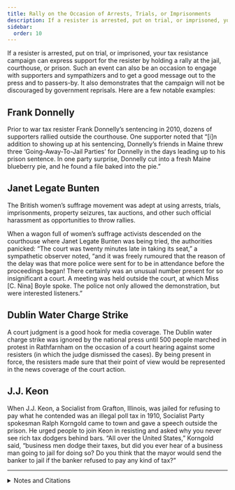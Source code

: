 ```yaml
---
title: Rally on the Occasion of Arrests, Trials, or Imprisonments
description: If a resister is arrested, put on trial, or imprisoned, your tax resistance campaign can express support for the resister by conducting a rally.
sidebar:
  order: 10
---
```


If a resister is arrested, put on trial, or imprisoned, your tax resistance campaign can express support for the resister by holding a rally at the jail, courthouse, or prison.
Such an event can also be an occasion to engage with supporters and sympathizers and to get a good message out to the press and to passers-by.
It also demonstrates that the campaign will not be discouraged by government reprisals.
Here are a few notable examples:

## <Badge text="Example" size="medium" /> Frank Donnelly

Prior to war tax resister Frank Donnelly’s sentencing in 2010, dozens of supporters rallied outside the courthouse.
One supporter noted that “[i]n addition to showing up at his sentencing, Donnelly’s friends in Maine threw three ‘Going-Away-To-Jail Parties’ for Donnelly in the days leading up to his prison sentence.
In one party surprise, Donnelly cut into a fresh Maine blueberry pie, and he found a file baked into the pie.”

## <Badge text="Example" size="medium" /> Janet Legate Bunten

The British women’s suffrage movement was adept at using arrests, trials, imprisonments, property seizures, tax auctions, and other such official harassment as opportunities to throw rallies.

When a wagon full of women’s suffrage activists descended on the courthouse where Janet Legate Bunten was being tried, the authorities panicked:
“The court was twenty minutes late in taking its seat,” a sympathetic observer noted, “and it was freely rumoured that the reason of the delay was that more police were sent for to be in attendance before the proceedings began!
There certainly was an unusual number present for so insignificant a court.
A meeting was held outside the court, at which Miss [C. Nina] Boyle spoke.
The police not only allowed the demonstration, but were interested listeners.”

## <Badge text="Example" size="medium" /> Dublin Water Charge Strike

A court judgment is a good hook for media coverage.
The Dublin water charge strike was ignored by the national press until 500 people marched in protest in Rathfarnham on the occasion of a court hearing against some resisters (in which the judge dismissed the cases).
By being present in force, the resisters made sure that their point of view would be represented in the news coverage of the court action.

## <Badge text="Example" size="medium" /> J.J. Keon

When J.J. Keon, a Socialist from Grafton, Illinois, was jailed for refusing to pay what he contended was an illegal poll tax in 1910, Socialist Party spokesman Ralph Korngold came to town and gave a speech outside the prison.
He urged people to join Keon in resisting and asked why you never see rich tax dodgers behind bars.
“All over the United States,” Korngold said, “business men dodge their taxes, but did you ever hear of a business man going to jail for doing so?
Do you think that the mayor would send the banker to jail if the banker refused to pay any kind of tax?”

<Aside type="wikipedia" title="Wikipedia">
  <WikipediaBadge title="Women’s suffrage in the United Kingdom" url="https://en.wikipedia.org/wiki/Women%27s_suffrage_in_the_United_Kingdom" />
  <WikipediaBadge title="Nina Boyle" />
  <WikipediaBadge title="Ralph Korngold" />
</Aside>

---

<details>
<summary>Notes and Citations</summary>

* [“Jail Term is Good for Keon’s Health”](https://web.archive.org/web/20191016160159/https://www.fultonhistory.com/Newspaper%2014/New%20York%20NY%20Evening%20Call/New%20York%20NY%20Evening%20Call%201910/New%20York%20NY%20Evening%20Call%201910%20-%200513.pdf) <i>The New York Call</i> 6 June 1910, p. 4
* O’Neill, Patrick “A Year and a Day for Donnelly: Judge Prefers Public Resistance” <i>More Than a Paycheck</i> [(Addendum in web version only)](http://www.nwtrcc.org/mtap10/mtap0810.php#donnelly) August 2010
* [“The First Scotch Tax Resister”](https://news.google.com/newspapers?id=X-I6AAAAIBAJ&sjid=6ikMAAAAIBAJ&pg=6304%2C6688555) <i>The Vote</i> 24 February 1912, p. 207
* [“Winning the Water War”](https://azinelibrary.org/approved/anarchist-news-23-1.pdf) <i>Anarchist News</i> #23, April 2000

</details>
